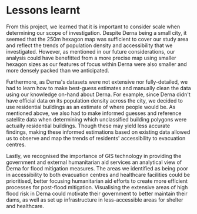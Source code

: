 # **Lessons learnt**

From this project, we learned that it is important to consider scale when determining our scope of investigation. Despite Derna being a small city, it seemed that the 250m hexagon map was sufficient to cover our study area and reflect the trends of population density and accessibility that we investigated. However, as mentioned in our future considerations, our analysis could have benefitted from a more precise map using smaller hexagon sizes as our features of focus within Derna were also smaller and more densely packed than we anticipated.

Furthermore, as Derna\'s datasets were not extensive nor fully-detailed, we had to learn how to make best-guess estimates and manually clean the data using our knowledge on-hand about Derna. For example, since Derna didn\'t have official data on its population density across the city, we decided to use residential buildings as an estimate of where people would be. As mentioned above, we also had to make informed guesses and reference satellite data when determining which unclassified building polygons were actually residential buildings. Though these may yield less accurate findings, making these informed estimations based on existing data allowed us to observe and map the trends of residents\' accessibility to evacuation centres.

Lastly, we recognised the importance of GIS technology in providing the government and external humanitarian aid services an analytical view of Derna for flood mitigation measures. The areas we identified as being poor in accessibility to both evacuation centres and healthcare facilities could be prioritised, better focusing humanitarian aid efforts to create more efficient processes for post-flood mitigation. Visualising the extensive areas of high flood risk in Derna could motivate their government to better maintain their dams, as well as set up infrastructure in less-accessible areas for shelter and healthcare. 
